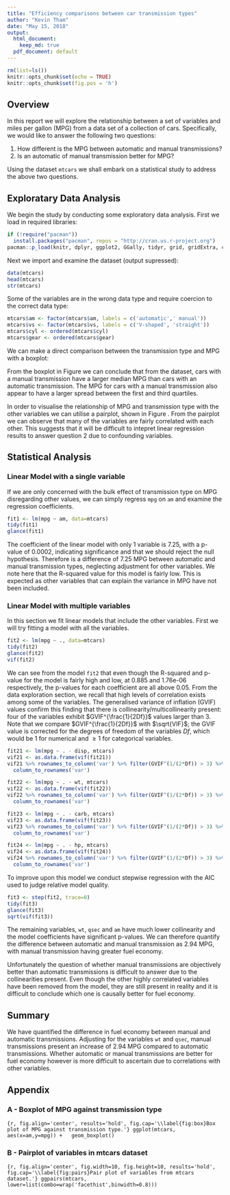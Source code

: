 ```yaml
---
title: "Efficiency comparisons between car transmission types"
author: "Kevin Tham"
date: "May 15, 2018"
output: 
  html_document:
    keep_md: true
  pdf_document: default
---
```


```r
rm(list=ls())
knitr::opts_chunk$set(echo = TRUE)
knitr::opts_chunk$set(fig.pos = 'h')
```

## Overview

In this report we will explore the relationship between a set of variables and miles per gallon (MPG) from a data set of a collection of cars. Specifically, we would like to answer the following two questions:

1. How different is the MPG between automatic and manual transmissions?
2. Is an automatic of manual transmission better for MPG?

Using the dataset `mtcars` we shall embark on a statistical study to address the above two questions.

## Exploratary Data Analysis

We begin the study by conducting some exploratory data analysis. First we load in required libraries:

```r
if (!require("pacman"))
  install.packages("pacman", repos = "http://cran.us.r-project.org")
pacman::p_load(knitr, dplyr, ggplot2, GGally, tidyr, grid, gridExtra, car, broom, tibble)
```

Next we import and examine the dataset (output supressed):

```r
data(mtcars)
head(mtcars)
str(mtcars)
```

Some of the variables are in the wrong data type and require coercion to the correct data type: 

```r
mtcars$am <- factor(mtcars$am, labels = c('automatic',' manual'))
mtcars$vs <- factor(mtcars$vs, labels = c('V-shaped', 'straight'))
mtcars$cyl <- ordered(mtcars$cyl)
mtcars$gear <- ordered(mtcars$gear)
```

We can make a direct comparison between the transmission type and MPG with a boxplot:



From the boxplot in Figure \ref{fig:box} we can conclude that from the dataset, cars with a manual transmission have a larger median MPG than cars with an automatic transmission. The MPG for cars with a manual transmission also appear to have a larger spread between the first and third quartiles.

In order to visualise the relationship of MPG and transmission type with the other variables we can utilise a pairplot, shown in Figure \ref{fig:pairs}. From the pairplot we can observe that many of the variables are fairly correlated with each other. This suggests that it will be difficult to intepret linear regression results to answer question 2 due to confounding variables.


## Statistical Analysis

### Linear Model with a single variable

If we are only concerned with the bulk effect of transmission type on MPG disregarding other values, we can simply regress `mpg` on `am` and examine the regression coefficients.

```r
fit1 <- lm(mpg ~ am, data=mtcars)
tidy(fit1)
glance(fit1)
```

The coefficient of the linear model with only 1 variable is 7.25, with a p-value of 0.0002, indicating significance and that we should reject the null hypothesis. Therefore is a difference of 7.25 MPG between automatic and manual transmission types, neglecting adjustment for other variables. We note here that the R-squared value for this model is fairly low. This is expected as other variables that can explain the variance in MPG have not been included.

### Linear Model with multiple variables

In this section we fit linear models that include the other variables. First we will try fitting a model with all the variables.

```r
fit2 <- lm(mpg ~ ., data=mtcars)
tidy(fit2)
glance(fit2)
vif(fit2)
```

We can see from the model `fit2` that even though the R-squared and p-value for the model is fairly high and low, at 0.885 and 1.76e-06 respectively, the p-values for each coefficient are all above 0.05. From the data exploration section, we recall that high levels of correlation exists among some of the variables. The generalised variance of inflation (GVIF) values confirm this finding that there is collinearity/multicollinearity present: four of the variables exhibit $GVIF^{\frac{1}{2Df}}$ values larger than $3$. Note that we compare $GVIF^{\frac{1}{2Df}}$ with $\sqrt{VIF}$; the GVIF value is corrected for the degrees of freedom of the variables $Df$, which would be $1$ for numerical and $\geq 1$ for categorical variables. 

```r
fit21 <- lm(mpg ~ . - disp, mtcars)
vif21 <- as.data.frame(vif(fit21))
vif21 %>% rownames_to_column('var') %>% filter(GVIF^(1/(2*Df)) > 3) %>%
  column_to_rownames('var')

fit22 <- lm(mpg ~ . - wt, mtcars)
vif22 <- as.data.frame(vif(fit22))
vif22 %>% rownames_to_column('var') %>% filter(GVIF^(1/(2*Df)) > 3) %>%
  column_to_rownames('var')

fit23 <- lm(mpg ~ . - carb, mtcars)
vif23 <- as.data.frame(vif(fit23))
vif23 %>% rownames_to_column('var') %>% filter(GVIF^(1/(2*Df)) > 3) %>%
  column_to_rownames('var')

fit24 <- lm(mpg ~ . - hp, mtcars)
vif24 <- as.data.frame(vif(fit24))
vif24 %>% rownames_to_column('var') %>% filter(GVIF^(1/(2*Df)) > 3) %>%
  column_to_rownames('var')
```

To improve upon this model we conduct stepwise regression with the AIC used to judge relative model quality. 

```r
fit3 <- step(fit2, trace=0)
tidy(fit3)
glance(fit3)
sqrt(vif(fit3))
```

The remaining variables, `wt`, `qsec` and `am` have much lower collinearity and the model coefficients have significant p-values. We can therefore quantify the difference between automatic and manual transmission as 2.94 MPG, with manual transmission having greater fuel economy.

Unfortunately the question of whether manual transmissions are objectively better than automatic transmissions is difficult to answer due to the collinearities present. Even though the other highly correlated variables have been removed from the model, they are still present in reality and it is difficult to conclude which one is causally better for fuel economy. 

## Summary

We have quantified the difference in fuel economy between manual and automatic transmissions. Adjusting for the variables `wt` and `qsec`, manual transmissions present an increase of 2.94 MPG compared to automatic transmissions. Whether automatic or manual transmissions are better for fuel economy however is more difficult to ascertain due to correlations with other variables. 

\newpage

## Appendix

### A - Boxplot of MPG against transmission type

```{r, fig.align='center', results='hold', fig.cap='\\label{fig:box}Box plot of MPG against transmission type.'}
ggplot(mtcars, aes(x=am,y=mpg)) +
  geom_boxplot()
```

\newpage

### B - Pairplot of variables in mtcars dataset

```{r, fig.align='center', fig.width=10, fig.height=10, results='hold', fig.cap='\\label{fig:pairs}Pair plot of variables from mtcars dataset.'}
ggpairs(mtcars, lower=list(combo=wrap('facethist',binwidth=0.8)))
```
